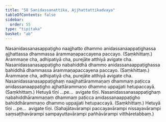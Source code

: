 ```yaml
---
title: "58 Sanidassanattika, Ajjhattattikadvaya"
tableOfContents: false
sidebar:
  order: 55
type: "tipitaka"
basket: "ab"
---
```



<DynamicBreadcrumb />

<Division number="67">

<Paragraph number="208">
Nasanidassanasappaṭigho naajjhatto dhammo anidassanaappaṭighassa ajjhattassa dhammassa ārammaṇapaccayena paccayo. (Saṃkhittaṃ.) Ārammaṇe cha, adhipatiyā cha, purejāte atthiyā avigate cha.
</Paragraph>

<Paragraph number="209">
Nasanidassanasappaṭigho nabahiddhā dhammo anidassanaappaṭighassa bahiddhā dhammassa ārammaṇapaccayena paccayo. (Saṃkhittaṃ.) Ārammaṇe cha, adhipatiyā cha, purejāte atthiyā avigate cha.
</Paragraph>

</Division>
<Division number="68">

<Paragraph number="210">
Nasanidassanasappaṭighaṃ naajjhattārammaṇaṃ dhammaṃ paṭicca anidassanaappaṭigho ajjhattārammaṇo dhammo uppajjati hetupaccayā. (Saṃkhittaṃ.) Hetuyā tīṇi …pe…  avigate tīṇi.
</Paragraph>

<Paragraph number="211">
Nasanidassanasappaṭighaṃ nabahiddhārammaṇaṃ dhammaṃ paṭicca anidassanaappaṭigho bahiddhārammaṇo dhammo uppajjati hetupaccayā. (Saṃkhittaṃ.) Hetuyā tīṇi …pe…  avigate tīṇi.
</Paragraph>

<Paragraph number="212">
(Sahajātavārampi paccayavārampi nissayavārampi saṃsaṭṭhavārampi sampayuttavārampi pañhāvārampi vitthāretabbaṃ.)
</Paragraph>
</Division>